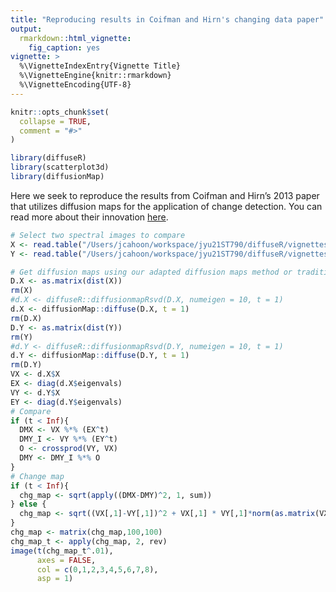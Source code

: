 ```yaml
---
title: "Reproducing results in Coifman and Hirn's changing data paper"
output:
  rmarkdown::html_vignette:
    fig_caption: yes
vignette: >
  %\VignetteIndexEntry{Vignette Title}
  %\VignetteEngine{knitr::rmarkdown}
  %\VignetteEncoding{UTF-8}
---
```


```r
knitr::opts_chunk$set(
  collapse = TRUE,
  comment = "#>"
)
```

```r
library(diffuseR)
library(scatterplot3d)
library(diffusionMap)
```

Here we seek to reproduce the results from Coifman and Hirn's 2013 paper that utilizes diffusion maps for the application of change detection. You can read more about their innovation [here](https://arxiv.org/abs/1209.0245). 

```r
# Select two spectral images to compare 
X <- read.table("/Users/jcahoon/workspace/jyu21ST790/diffuseR/vignettes/hyperspectral/aug.dat", sep = ",")
Y <- read.table("/Users/jcahoon/workspace/jyu21ST790/diffuseR/vignettes/hyperspectral/oct_chg.dat", sep = ",")

# Get diffusion maps using our adapted diffusion maps method or traditional
D.X <- as.matrix(dist(X))
rm(X)
#d.X <- diffuseR::diffusionmapRsvd(D.X, numeigen = 10, t = 1)
d.X <- diffusionMap::diffuse(D.X, t = 1)
rm(D.X)
D.Y <- as.matrix(dist(Y))
rm(Y)
#d.Y <- diffuseR::diffusionmapRsvd(D.Y, numeigen = 10, t = 1)
d.Y <- diffusionMap::diffuse(D.Y, t = 1)
rm(D.Y)
VX <- d.X$X
EX <- diag(d.X$eigenvals)
VY <- d.Y$X
EY <- diag(d.Y$eigenvals)
# Compare
if (t < Inf){
  DMX <- VX %*% (EX^t)
  DMY_I <- VY %*% (EY^t)
  O <- crossprod(VY, VX)
  DMY <- DMY_I %*% O
}
# Change map 
if (t < Inf){
  chg_map <- sqrt(apply((DMX-DMY)^2, 1, sum))
} else {
  chg_map <- sqrt((VX[,1]-VY[,1])^2 + VX[,1] * VY[,1]*norm(as.matrix(VX[,1]-VY[,1]),type="2")^2)
}
chg_map <- matrix(chg_map,100,100)
chg_map_t <- apply(chg_map, 2, rev)
image(t(chg_map_t^.01), 
      axes = FALSE, 
      col = c(0,1,2,3,4,5,6,7,8),
      asp = 1)
```
